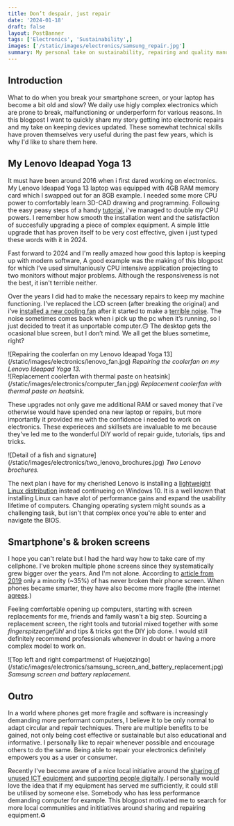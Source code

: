 ```yaml
---
title: Don’t despair, just repair
date: '2024-01-18'
draft: false
layout: PostBanner
tags: ['Electronics', 'Sustainability',]
images: ['/static/images/electronics/samsung_repair.jpg']
summary: My personal take on sustainability, repairing and quality manufacturing.
--- 
```


## Introduction 
 
What to do when you break your smartphone screen, or your laptop has become a bit old and slow? We daily use higly complex electronics which are prone to break, malfunctioning or underperform for various reasons. In this blogpost I want to quickly share my story getting into electronic repairs and my take on keeping devices updated. These somewhat technical skills have proven themselves very useful during the past few years, which is why I'd like to share them here.


## My Lenovo Ideapad Yoga 13

It must have been around 2016 when i first dared working on electronics. My Lenovo Ideapad Yoga 13 laptop was equipped with 4GB RAM memory card which I swapped out for an 8GB example. I needed some more CPU power to comfortably learn 3D-CAD drawing and programming. Following the easy peasy steps of a handy [tutorial](https://www.instructables.com/How-to-Install-the-Lenovo-Yoga-13-from-4-Gigs-of-R/), i've managed to double my CPU powers. I remember how smooth the installation went and the satisfaction of succesfully upgrading a piece of complex equipment. A simple little upgrade that has proven itself to be very cost effective, given i just typed these words with it in 2024.

Fast forward to 2024 and I'm really amazed how good this laptop is keeping up with modern software,
A good example was the making of this blogpost for which I’ve used simultaniously CPU intensive application projecting to two monitors without major problems. Although the responsiveness is not the best, it isn't terrible neither.

Over the years I did had to make the necessary repairs to keep my machine functioning. I’ve replaced the LCD screen (after breaking the original) and i’ve [installed a new cooling fan](https://www.myfixguide.com/manual/lenovo-ideapad-yoga-13-disassembly/) after it started to make a [terrible noise](https://www.youtube.com/watch?v=GQcS9Z4EBKU). The noise sometimes comes back when i pick up the pc when it’s running, so I just decided to treat it as unportable computer.🙃 The desktop gets the ocasional blue screen, but I don’t mind. We all get the blues sometime, right?

<div className="-mx-2 flex flex-wrap overflow-hidden xl:-mx-2">
  <div className="my-1 w-full overflow-hidden px-2 xl:my-1 xl:w-1/2 xl:px-2">
    ![Repairing the coolerfan on my Lenovo Ideapad Yoga 13](/static/images/electronics/lenovo_fan.jpg)
    <i>Repairing the coolerfan on my Lenovo Ideapad Yoga 13.</i>
  </div>
  <div className="my-1 w-full overflow-hidden px-2 xl:my-1 xl:w-1/2 xl:px-2">
    ![Replacement coolerfan with thermal paste on heatsink](/static/images/electronics/computer_fan.jpg)
    <i>Replacement coolerfan with thermal paste on heatsink.</i>
  </div>
</div>

These upgrades not only gave me additional RAM or saved money that i've otherwise would have spended ona new laptop or repairs, but more importantly it provided me with the confidence i needed to work on electronics. These experieces and skillsets are invaluable to me because they've led me to the wonderful DIY world of repair guide, tutorials, tips and tricks.

<div className="-mx-2 flex flex-wrap overflow-hidden xl:-mx-2">
 <div className="my-1 w-full overflow-hidden px-2 xl:my-1 xl:w-1/2 xl:px-2">
    ![Detail of a fish and signature](/static/images/electronics/two_lenovo_brochures.jpg)
    <i>Two Lenovo brochures.</i>
  </div>
</div>
 
The next plan i have for my cherished Lenovo is installing a [lightweight Linux distribution](https://www.freecodecamp.org/news/lightweight-linux-distributions-for-your-pc/#:~:text=Lightweight%20Linux%20distros%20are%20perfect,from%20a%20minimalist%20Linux%20distro) instead continueing on Windows 10. It is a well known that installing Linux can have alot of performance gains and expand the usability lifetime of computers. Changing operating system might sounds as a challenging task, but isn't that complex once you're able to enter and navigate the BIOS.

## Smartphone's & broken screens

I hope you can't relate but I had the hard way how to take care of my cellphone. I've broken multiple phone screens since they systematically grew bigger over the years. And I'm not alone. According to [article from 2019](https://www.notebookcheck.net/64-of-smartphone-owners-have-cracked-their-screens-new-survey.415577.0.html) only a minority (~35%) of has never broken their phone screen. When phones became smarter, they have also become more fragile (the internet [agrees](https://knowyourmeme.com/memes/subcultures/indestructible-nokia-3310).)

Feeling comfortable opening up computers, starting with screen replacements for me, friends and family wasn't a big step. Sourcing a replacement screen, the right tools and tutorial mixed together with some *fingerspitzengefühl* and tips & tricks got the DIY job done. I would still definitely recommend professionals whenever in doubt or having a more complex model to work on.   

<div className="-mx-2 flex flex-wrap overflow-hidden xl:-mx-2">
  <div className="my-1 w-full overflow-hidden px-2 xl:my-1 xl:w-1/2 xl:px-2">
    ![Top left and right compartmenst of Huejotzingo](/static/images/electronics/samsung_screen_and_battery_replacement.jpg)
    <i>Samsung screen and battery replacement.</i>
  </div>
</div>

## Outro

In a world where phones get more fragile and software is increasingly demanding more performant computers, I believe it to be only normal to adapt circular and repair techniques. There are multiple benefits to be gained, not only being cost effective or sustainable but also educational and informative. I personally like to repair whenever possible and encourage others to do the same. Being able to repair your electronics definitely empowers you as a user or consumer.

Recently I've become aware of a nice local initiative around the [sharing of unused ICT equipment](https://repairshare.be/deel-it-boost-digi-gevers/) and [supporting people digitally](https://repairshare.be/deel-it-boost-digi-helpers/). I personally would love the idea that if my equipment has served me sufficiently, it could still be utilised by someone else. Somebody who has less performance demanding computer for example. This blogpost motivated me to search for more local communities and inititiatives around sharing and repairing equipment.♻️  


